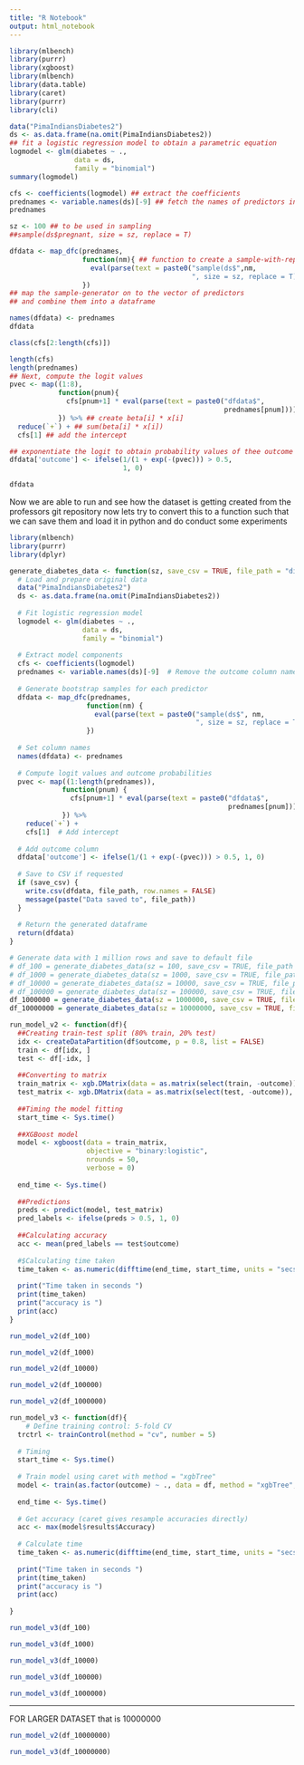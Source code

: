 ```yaml
---
title: "R Notebook"
output: html_notebook
---
```


```r

library(mlbench)
library(purrr)
library(xgboost)
library(mlbench)
library(data.table)
library(caret)
library(purrr)
library(cli)
```


```r
data("PimaIndiansDiabetes2")
ds <- as.data.frame(na.omit(PimaIndiansDiabetes2))
## fit a logistic regression model to obtain a parametric equation
logmodel <- glm(diabetes ~ .,
                data = ds,
                family = "binomial")
summary(logmodel)
```


```r
cfs <- coefficients(logmodel) ## extract the coefficients
prednames <- variable.names(ds)[-9] ## fetch the names of predictors in a vector
prednames
```


```r
sz <- 100 ## to be used in sampling
##sample(ds$pregnant, size = sz, replace = T)

dfdata <- map_dfc(prednames,
                  function(nm){ ## function to create a sample-with-replacement for each pred.
                    eval(parse(text = paste0("sample(ds$",nm,
                                             ", size = sz, replace = T)")))
                  }) 
## map the sample-generator on to the vector of predictors
## and combine them into a dataframe
```


```r
names(dfdata) <- prednames
dfdata
```


```r
class(cfs[2:length(cfs)])
```


```r
length(cfs)
length(prednames)
## Next, compute the logit values
pvec <- map((1:8),
            function(pnum){
              cfs[pnum+1] * eval(parse(text = paste0("dfdata$",
                                                     prednames[pnum])))
            }) %>% ## create beta[i] * x[i]
  reduce(`+`) + ## sum(beta[i] * x[i])
  cfs[1] ## add the intercept
```


```r
## exponentiate the logit to obtain probability values of thee outcome variable
dfdata['outcome'] <- ifelse(1/(1 + exp(-(pvec))) > 0.5,
                            1, 0)
```


```r
dfdata
```

Now we are able to run and see how the dataset is getting created from the professors git repository now lets try to convert this to a function such that we can save them and load it in python and do conduct some experiments


```r
library(mlbench)
library(purrr)
library(dplyr)

generate_diabetes_data <- function(sz, save_csv = TRUE, file_path = "diabetes_bootstrapped_data.csv") {
  # Load and prepare original data
  data("PimaIndiansDiabetes2")
  ds <- as.data.frame(na.omit(PimaIndiansDiabetes2))
  
  # Fit logistic regression model
  logmodel <- glm(diabetes ~ .,
                  data = ds,
                  family = "binomial")
  
  # Extract model components
  cfs <- coefficients(logmodel)
  prednames <- variable.names(ds)[-9]  # Remove the outcome column name
  
  # Generate bootstrap samples for each predictor
  dfdata <- map_dfc(prednames,
                   function(nm) {
                     eval(parse(text = paste0("sample(ds$", nm,
                                              ", size = sz, replace = T)")))
                   })
  
  # Set column names
  names(dfdata) <- prednames
  
  # Compute logit values and outcome probabilities
  pvec <- map((1:length(prednames)),
             function(pnum) {
               cfs[pnum+1] * eval(parse(text = paste0("dfdata$",
                                                      prednames[pnum])))
             }) %>% 
    reduce(`+`) + 
    cfs[1]  # Add intercept
  
  # Add outcome column
  dfdata['outcome'] <- ifelse(1/(1 + exp(-(pvec))) > 0.5, 1, 0)
  
  # Save to CSV if requested
  if (save_csv) {
    write.csv(dfdata, file_path, row.names = FALSE)
    message(paste("Data saved to", file_path))
  }
  
  # Return the generated dataframe
  return(dfdata)
}

```


```r
# Generate data with 1 million rows and save to default file
# df_100 = generate_diabetes_data(sz = 100, save_csv = TRUE, file_path = "sample_100.csv")
# df_1000 = generate_diabetes_data(sz = 1000, save_csv = TRUE, file_path = "sample_1000.csv")
# df_10000 = generate_diabetes_data(sz = 10000, save_csv = TRUE, file_path = "sample_10000.csv")
# df_100000 = generate_diabetes_data(sz = 100000, save_csv = TRUE, file_path = "sample_100000.csv")
df_1000000 = generate_diabetes_data(sz = 1000000, save_csv = TRUE, file_path = "sample_1000000.csv")
df_10000000 = generate_diabetes_data(sz = 10000000, save_csv = TRUE, file_path = "sample_10000000.csv")
```

```r
run_model_v2 <- function(df){
  ##Creating train-test split (80% train, 20% test)
  idx <- createDataPartition(df$outcome, p = 0.8, list = FALSE)
  train <- df[idx, ]
  test <- df[-idx, ]
  
  ##Converting to matrix
  train_matrix <- xgb.DMatrix(data = as.matrix(select(train, -outcome)), label = train$outcome)
  test_matrix <- xgb.DMatrix(data = as.matrix(select(test, -outcome)), label = test$outcome)
  
  ##Timing the model fitting
  start_time <- Sys.time()
  
  ##XGBoost model
  model <- xgboost(data = train_matrix,
                   objective = "binary:logistic",
                   nrounds = 50,
                   verbose = 0)
  
  end_time <- Sys.time()
  
  ##Predictions
  preds <- predict(model, test_matrix)
  pred_labels <- ifelse(preds > 0.5, 1, 0)
  
  ##Calculating accuracy
  acc <- mean(pred_labels == test$outcome)
  
  #$Calculating time taken
  time_taken <- as.numeric(difftime(end_time, start_time, units = "secs"))
  
  print("Time taken in seconds ")
  print(time_taken)
  print("accuracy is ")
  print(acc)
}
```


```r
run_model_v2(df_100)
```

```r
run_model_v2(df_1000)
```

```r
run_model_v2(df_10000)
```

```r
run_model_v2(df_100000)
```

```r
run_model_v2(df_1000000)
```

```r
run_model_v3 <- function(df){
    # Define training control: 5-fold CV
  trctrl <- trainControl(method = "cv", number = 5)
  
  # Timing
  start_time <- Sys.time()
  
  # Train model using caret with method = "xgbTree"
  model <- train(as.factor(outcome) ~ ., data = df, method = "xgbTree", trControl = trctrl, verbose = FALSE)
  
  end_time <- Sys.time()
  
  # Get accuracy (caret gives resample accuracies directly)
  acc <- max(model$results$Accuracy)
  
  # Calculate time
  time_taken <- as.numeric(difftime(end_time, start_time, units = "secs"))
  
  print("Time taken in seconds ")
  print(time_taken)
  print("accuracy is ")
  print(acc)
  
}

```

```r
run_model_v3(df_100)
```

```r
run_model_v3(df_1000)
```

```r
run_model_v3(df_10000)
```

```r
run_model_v3(df_100000)
```

```r
run_model_v3(df_1000000)
```



-------------
FOR LARGER DATASET that is 10000000

```r
run_model_v2(df_10000000)
```


```r
run_model_v3(df_10000000)
```